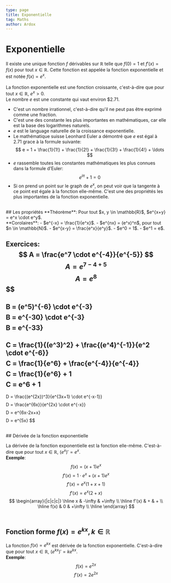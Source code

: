 ```yaml
---
type: page
title: Exponentielle
tag: Maths
author: Ardox
---
```


# Exponentielle
Il existe une unique fonction $f$ dérivables sur $\mathbb{R}$ telle que $f(0) = 1$ et $f'(x) = f(x)$ pour tout $x \in \mathbb{R}$. Cette fonction est appelée la fonction exponentielle et est notée $f(x) = e^x$.
<br />
<Diagram src="/maths/ex.png" />
<br />
La fonction exponentielle est une fonction croissante, c'est-à-dire que pour tout $x \in \mathbb{R}$, $e^x > 0$.
<br />
Le nombre $e$ est une constante qui vaut environ $2.71.
- C'est un nombre irrationnel, c'est-à-dire qu'il ne peut pas être exprimé comme une fraction.
- C'est une des constante les plus importantes en mathématiques, car elle est la base des logarithmes naturels.
- $e$ est le language naturelle de la croissance exponentielle.
- Le mathématique suisse Leonhard Euler a démontré que $e$ est égal à 2.71 grace à la formule suivante:
$$
e = 1 + \frac{1}{1!} + \frac{1}{2!} + \frac{1}{3!} + \frac{1}{4!} + \ldots
$$
- $e$ rassemble toutes les constantes mathématiques les plus connues dans la formule d'Euler:
$$
e^{i\pi} + 1 = 0
$$
- Si on prend un point sur le graph de $e^x$, on peut voir que la tangente à ce point est égale à la fonction elle-même. C'est une des propriétés les plus importantes de la fonction exponentielle.
<br />
## Les propriétés
**Théorème**: Pour tout $x, y \in \mathbb{R}$, $e^{x+y} = e^x \cdot e^y$.
<br />
**Corolaires**:
- $e^{-x} = \frac{1}{e^x}$.
- $e^{nx} = (e^x)^n$, pour tout $n \in \mathbb{N}$.
- $e^{x-y} = \frac{e^x}{e^y}$.
- $e^0 = 1$.
- $e^1 = e$.

**Exercices**:
$$
A = \frac{e^7 \cdot e^{-4}}{e^{-5}}
$$
$$
A = e^{7-4+5}
$$
$$
A = e^8
$$
$$
------------
$$
$$
B = (e^5)^{-6} \cdot e^{-3}
$$
$$
B = e^{-30} \cdot e^{-3}
$$
$$
B = e^{-33}
$$
$$
------------
$$
$$
C = \frac{1}{(e^3)^2} + \frac{(e^4)^{-1}}{e^2 \cdot e^{-6}}
$$
$$
C = \frac{1}{e^6} + \frac{e^{-4}}{e^{-4}}
$$
$$
C = \frac{1}{e^6} + 1
$$
$$
C = e^6 + 1
$$
$$
------------
$$
$$
D = \frac{(e^{2x})^3}{e^{3x+1} \cdot e^{-x-1}}
$$
$$
D = \frac{e^{6x}}{e^{2x} \cdot e^{-x}}
$$
$$
D = e^{6x-2x+x}
$$
$$
D = e^{5x}
$$

<br />
## Dérivée de la fonction exponentielle

La dérivée de la fonction exponentielle est la fonction elle-même. C'est-à-dire que pour tout $x \in \mathbb{R}$, $(e^x)' = e^x$.
<br />
**Exemple**:
$$
f(x) = (x + 1)e^x
$$
$$
f'(x) = 1 \cdot e^x + (x + 1)e^x
$$
$$
f'(x) = e^x(1 + x + 1)
$$
$$
f'(x) = e^x(2 + x)
$$
$$
\begin{array}{|c|c|c|}
\hline
x & -\infty & +\infty \\
\hline
f'(x) & + & + \\
\hline
f(x) & 0 & +\infty \\
\hline
\end{array}
$$
<br />
## Fonction forme $f(x) = e^{kx}, k \in \mathbb{R}$

La fonction $f(x) = e^{kx}$ est dérivée de la fonction exponentielle. C'est-à-dire que pour tout $x \in \mathbb{R}$, $(e^{kx})' = ke^{kx}$.
<br />
**Exemple**:
$$
f(x) = e^{2x}
$$
$$
f'(x) = 2e^{2x}
$$